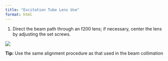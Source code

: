 ```yaml
---
title: "Excitation Tube Lens Use"
format: html
---
```


1.  Direct the beam path through an f200 lens; if necessary, center the lens by adjusting the set screws.

![](images/excite_comp.png)

::: column-margin
**Tip:** Use the same alignment procedure as that used in the beam collimation
:::
